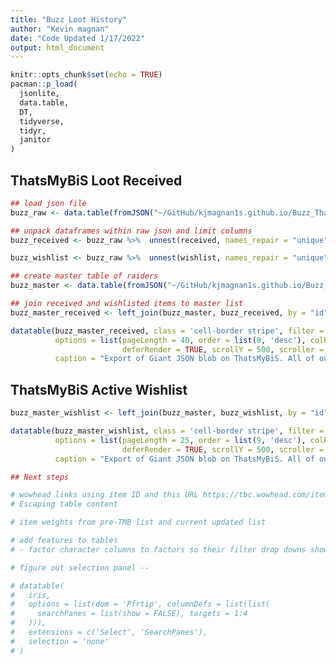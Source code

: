 ```yaml
---
title: "Buzz Loot History"
author: "Kevin magnan"
date: "Code Updated 1/17/2022"
output: html_document
---
```

<style type="text/css">
.main-container {
  max-width: 1800px;
  margin-left: auto;
  margin-right: auto;
}
</style>


```r
knitr::opts_chunk$set(echo = TRUE)
pacman::p_load(
  jsonlite,
  data.table,
  DT,
  tidyverse,
  tidyr,
  janitor
)
```

## ThatsMyBiS Loot Received

```r
## load json file
buzz_raw <- data.table(fromJSON("~/GitHub/kjmagnan1s.github.io/Buzz_ThatsMyBiS/buzz_character-json.json", flatten = TRUE))

## unpack dataframes within raw json and limit columns
buzz_received <- buzz_raw %>%  unnest(received, names_repair = "unique") %>% select(1,4,39,43,63) %>% rename(id = id...1, char_name = name...4, item_name = name...43, date_received = pivot.received_at)

buzz_wishlist <- buzz_raw %>%  unnest(wishlist, names_repair = "unique") %>% select(1,4,42,46,65,71,18) %>% rename(id = id...1, char_name = name...4, item_name = name...46, received_yn = pivot.is_received, last_updated = pivot.updated_at)

## create master table of raiders
buzz_master <- data.table(fromJSON("~/GitHub/kjmagnan1s.github.io/Buzz_ThatsMyBiS/buzz_character-json.json")) %>% select(1, 2, 3, 4, 7, 8, 9, 10, 11)

## join received and wishlisted items to master list
buzz_master_received <- left_join(buzz_master, buzz_received, by = "id") %>%  select(name, class, archetype, spec, spec_label, item_id, item_name, date_received) ## combine spec and spec_label

datatable(buzz_master_received, class = 'cell-border stripe', filter = 'top', extensions = c('ColReorder', 'Scroller'),
          options = list(pageLength = 40, order = list(8, 'desc'), colReorder = TRUE,
                         deferRender = TRUE, scrollY = 500, scroller = TRUE),
          caption = "Export of Giant JSON blob on ThatsMyBiS. All of our guilds characters with their loot received.")

```

## ThatsMyBiS Active Wishlist

```r
buzz_master_wishlist <- left_join(buzz_master, buzz_wishlist, by = "id") %>% select(name, class, archetype, spec, spec_label, item_id, item_name, received_yn, last_updated, public_note)

datatable(buzz_master_wishlist, class = 'cell-border stripe', filter = 'top', extensions = c('ColReorder', 'Scroller'),
          options = list(pageLength = 25, order = list(9, 'desc'), colReorder = TRUE,
                         deferRender = TRUE, scrollY = 500, scroller = TRUE),
          caption = "Export of Giant JSON blob on ThatsMyBiS. All of our guilds characters with their wish list.")

## Next steps

# wowhead links using item ID and this URL https://tbc.wowhead.com/item=30250
# Escaping table content

# item weights from pre-TMB list and current updated list

# add features to tables
# - factor character columns to factors so their filter drop downs show

# figure out selection panel -- 

# datatable(
#   iris,
#   options = list(dom = 'Pfrtip', columnDefs = list(list(
#     searchPanes = list(show = FALSE), targets = 1:4
#   ))),
#   extensions = c('Select', 'SearchPanes'),
#   selection = 'none'
# )
```
